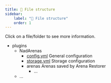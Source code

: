 ```yaml
---
title: 📁 File structure
sidebar:
    label: "📁 File structure"
    order: 1
---
```



Click on a file/folder to see more information.

<FileTree>

- plugins
    - NadArenas
        - [config.yml](#) General configuration
        - [storage.yml](/configuration/storage/reference) Storage configuration
        - arenas Arenas saved by Arena Restorer
            - ...
    - ...

</FileTree>

